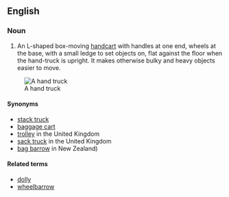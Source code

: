 ==English==

===Noun===
{{en-noun|sg=[[hand]] [[truck]]}}
{{wikipedia}}

#An L-shaped box-moving [[handcart]] with handles at one end, wheels at the base, with a small ledge to set objects on, flat against the floor when the hand-truck is upright.  It makes otherwise bulky and heavy objects easier to move.

[[Image:Handtruck.JPG|thumb|A hand truck]]
====Synonyms====
*[[stack truck]]
*[[baggage cart]]
*[[trolley]] in the United Kingdom
*[[sack truck]] in the United Kingdom
*[[bag barrow]] in New Zealand) 

====Related terms====
*[[dolly]]
*[[wheelbarrow]]